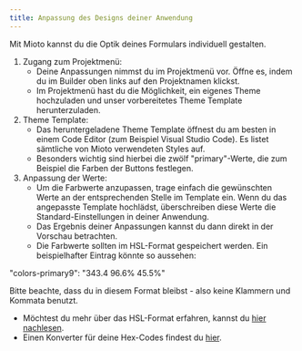 ```yaml
---
title: Anpassung des Designs deiner Anwendung
---
```


Mit Mioto kannst du die Optik deines Formulars individuell gestalten.

1. Zugang zum Projektmenü:
   * Deine Anpassungen nimmst du im Projektmenü vor. Öffne es, indem du im Builder oben links auf den Projektnamen klickst.
   * Im Projektmenü hast du die Möglichkeit, ein eigenes Theme hochzuladen und unser vorbereitetes Theme Template herunterzuladen.
2. Theme Template:
   * Das heruntergeladene Theme Template öffnest du am besten in einem Code Editor (zum Beispiel Visual Studio Code). Es listet sämtliche von Mioto verwendeten Styles auf.
   * Besonders wichtig sind hierbei die zwölf "primary"-Werte, die zum Beispiel die Farben der Buttons festlegen.
3. Anpassung der Werte:
   * Um die Farbwerte anzupassen, trage einfach die gewünschten Werte an der entsprechenden Stelle im Template ein. Wenn du das angepasste Template hochlädst, überschreiben diese Werte die Standard-Einstellungen in deiner Anwendung.
   * Das Ergebnis deiner Anpassungen kannst du dann direkt in der Vorschau betrachten.
   * Die Farbwerte sollten im HSL-Format gespeichert werden. Ein beispielhafter Eintrag könnte so aussehen:

"colors-primary9": "343.4 96.6% 45.5%"

Bitte beachte, dass du in diesem Format bleibst - also keine Klammern und Kommata benutzt.

* Möchtest du mehr über das HSL-Format erfahren, kannst du [hier nachlesen](https://cloudfour.com/thinks/hsl-a-color-format-for-humans/).
* Einen Konverter für deine Hex-Codes findest du [hier](https://htmlcolors.com/hex-to-hsl).
